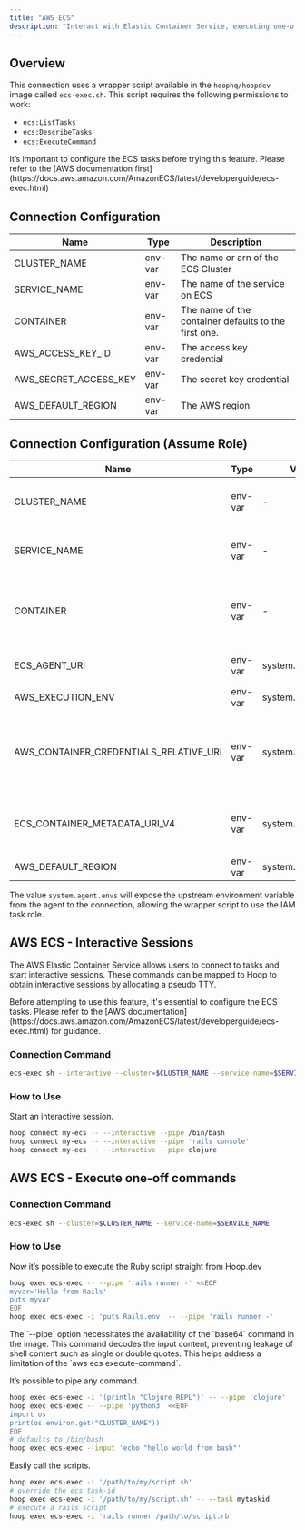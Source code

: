 ```yaml
---
title: "AWS ECS"
description: "Interact with Elastic Container Service, executing one-off sessions into ECS tasks/containers."
---
```



<Prerequisites />


## Overview

This connection uses a wrapper script available in the `hoophq/hoopdev` image called `ecs-exec.sh`. This script requires the following permissions to work:

- `ecs:ListTasks`
- `ecs:DescribeTasks`
- `ecs:ExecuteCommand`

<Info>
It’s important to configure the ECS tasks before trying this feature. Please refer to the [AWS documentation first](https://docs.aws.amazon.com/AmazonECS/latest/developerguide/ecs-exec.html)
</Info>

## Connection Configuration

| Name | Type | Description |
| --- | --- | --- |
| CLUSTER_NAME | env-var | The name or arn of the ECS Cluster |
| SERVICE_NAME | env-var | The name of the service on ECS |
| CONTAINER | env-var | The name of the container defaults to the first one. |
| AWS_ACCESS_KEY_ID | env-var | The access key credential |
| AWS_SECRET_ACCESS_KEY | env-var | The secret key credential |
| AWS_DEFAULT_REGION | env-var | The AWS region |

## Connection Configuration (Assume Role)

| Name | Type | Value | Description |
| --- | --- | --- | --- |
| CLUSTER_NAME | env-var | - | The name or arn of the ECS Cluster |
| SERVICE_NAME | env-var | - | The name of the service on ECS |
| CONTAINER | env-var | - | The name of the container defaults to the first one. |
| ECS_AGENT_URI | env-var | system.agent.envs | The access key credential |
| AWS_EXECUTION_ENV | env-var | system.agent.envs | ECS launch type |
| AWS_CONTAINER_CREDENTIALS_RELATIVE_URI | env-var | system.agent.envs | full HTTP URL endpoint when making a request for credentials |
| ECS_CONTAINER_METADATA_URI_V4 | env-var | system.agent.envs | This path returns metadata for the container. |
| AWS_DEFAULT_REGION | env-var | system.agent.envs | The default AWS region |

The value `system.agent.envs` will expose the upstream environment variable from the agent to the connection, allowing the wrapper script to use the IAM task role.

## AWS ECS - Interactive Sessions

The AWS Elastic Container Service allows users to connect to tasks and start interactive sessions. These commands can be mapped to Hoop to obtain interactive sessions by allocating a pseudo TTY.

<Info>
Before attempting to use this feature, it's essential to configure the ECS tasks. Please refer to the [AWS documentation](https://docs.aws.amazon.com/AmazonECS/latest/developerguide/ecs-exec.html) for guidance.
</Info>

### Connection Command

```bash
ecs-exec.sh --interactive --cluster=$CLUSTER_NAME --service-name=$SERVICE_NAME
```

### How to Use

Start an interactive session.

```bash
hoop connect my-ecs -- --interactive --pipe /bin/bash
hoop connect my-ecs -- --interactive --pipe 'rails console'
hoop connect my-ecs -- --interactive --pipe clojure
```

## AWS ECS - Execute one-off commands

### Connection Command

```bash
ecs-exec.sh --cluster=$CLUSTER_NAME --service-name=$SERVICE_NAME
```

### How to Use

Now it’s possible to execute the Ruby script straight from Hoop.dev

```bash
hoop exec ecs-exec -- --pipe 'rails runner -' <<EOF
myvar='Hello from Rails'
puts myvar
EOF
hoop exec ecs-exec -i 'puts Rails.env' -- --pipe 'rails runner -'
```

<Info>
The `--pipe` option necessitates the availability of the `base64` command in the image. This command decodes the input content, preventing leakage of shell content such as single or double quotes. This helps address a limitation of the `aws ecs execute-command`.
</Info>

It’s possible to pipe any command.

```bash
hoop exec ecs-exec -i '(println "Clojure REPL")' -- --pipe 'clojure'
hoop exec ecs-exec -- --pipe 'python3' <<EOF
import os
print(os.environ.get("CLUSTER_NAME"))
EOF
# defaults to /bin/bash
hoop exec ecs-exec --input 'echo "hello world from bash"'
```

Easily call the scripts.

```bash
hoop exec ecs-exec -i '/path/to/my/script.sh'
# override the ecs task-id
hoop exec ecs-exec -i '/path/to/my/script.sh' -- --task mytaskid
# execute a rails script
hoop exec ecs-exec -i 'rails runner /path/to/script.rb'
```
